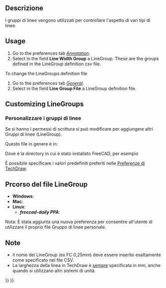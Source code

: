 <languages/>

<div class="mw-translate-fuzzy">
{{Docnav/it
|[[TechDraw_2PointCosmeticLine/it|Linea tra due punti]]
|[[TechDraw_Templates/it|Modelli di squadrature]]
|[[TechDraw_Workbench/it|TechDraw]]
|IconL=TechDraw-line2points.svg
|IconC=Workbench_TechDraw.svg
|IconR=
}}
</div>

{{TOCright}}

<span id="Description"></span>
<div class="mw-translate-fuzzy">
==Descrizione==
</div>

<div class="mw-translate-fuzzy">
I gruppi di linee vengono utilizzati per controllare l'aspetto di vari tipi di linee.
</div>

== Usage ==

# Go to the preferences tab ''[[TechDraw_Preferences#Annotation|Annotation]]''.
# Select in the field '''Line Width Group''' a LineGroup. These are the groups defined in the LineGroup definition csv file.

To change the LineGroups definition file
# Go to the preferences tab ''[[TechDraw_Preferences#General|General]]''.
# Select in the field '''Line Group File''' a LineGroup definition file.

== Customizing LineGroups ==

<div class="mw-translate-fuzzy">
=== Personalizzare i gruppi di linee ===
Se si hanno i permessi di scrittura si può modificare  {{incode|LineGroup.csv}} per aggiungere altri Gruppi di linee (LineGroup).
</div>

Questo file in genere è in:

{{Code|code=
$INSTALL_DIR/Mod/TechDraw/LineGroup/LineGroup.csv
}}

Dove {{incode|$INSTALL_DIR}} è la directory in cui è stato installato FreeCAD, per esempio

{{Code|code=
/usr/share/freecad/Mod/TechDraw/LineGroup/LineGroup.csv
}}

È possibile specificare i valori predefiniti preferiti nelle [[TechDraw_Preferences/it|Preferenze di TechDraw]].

<span id="LineGroup_File_Path"></span>
==Prcorso del file LineGroup==

* '''Windows''': {{incode|C:\Program Files\FreeCAD\data\Mod\TechDraw\LineGroup\}}
* '''Mac''': {{incode|/Applications/FreeCAD.app/Contents/Mod/TechDraw/LineGroup/}}
* '''Linux''': {{incode|/usr/share/freecad/Mod/TechDraw/LineGroup/}}
** '''''freecad-daily PPA''''': {{incode|/usr/share/freecad-daily/Mod/TechDraw/LineGroup/}}
Nota: È stata aggiunta una nuova preferenza per consentire all'utente di utilizzare il proprio file Gruppo di linee personale.

{{Code|code=
;FreeCAD LineGroup Definitions
;Format: *GroupName,thin,graphic,thick,extra
;thin: hidden lines
;graphic: dimensions, centerlines
;thick: visible lines
;extra: not implemented
}}

{{Code|code=
*FC 0.25mm,0.13,0.18,0.25,0.50
*FC 0.35mm,0.18,0.25,0.35,0.70
*FC 0.50mm,0.25,0.35,0.50,1.0
*FC 0.70mm,0.35,0.50,0.70,1.4
*FC 1.00mm,0.50,0.70,1.00,2.00
}}

<span id="Note"></span>
<div class="mw-translate-fuzzy">
==Note==
</div>

<div class="mw-translate-fuzzy">
* Il nome del LineGroup (ex FC 0,25mm) deve essere inserito esattamente come specificato nel file CSV.
* La larghezza della linea in TechDraw è <u>sempre</u> specificata in mm, anche quando si utilizzano altri sistemi di unità.
</div>


<div class="mw-translate-fuzzy">
{{Docnav/it
|[[TechDraw_2PointCosmeticLine/it|Linea tra due punti]]
|[[TechDraw_Templates/it|Modelli di squadrature]]
|[[TechDraw_Workbench/it|TechDraw]]
|IconL=TechDraw-line2points.svg
|IconC=Workbench_TechDraw.svg
|IconR=
}}
</div>

{{TechDraw_Tools_navi{{#translation:}}}}
{{Userdocnavi{{#translation:}}}}